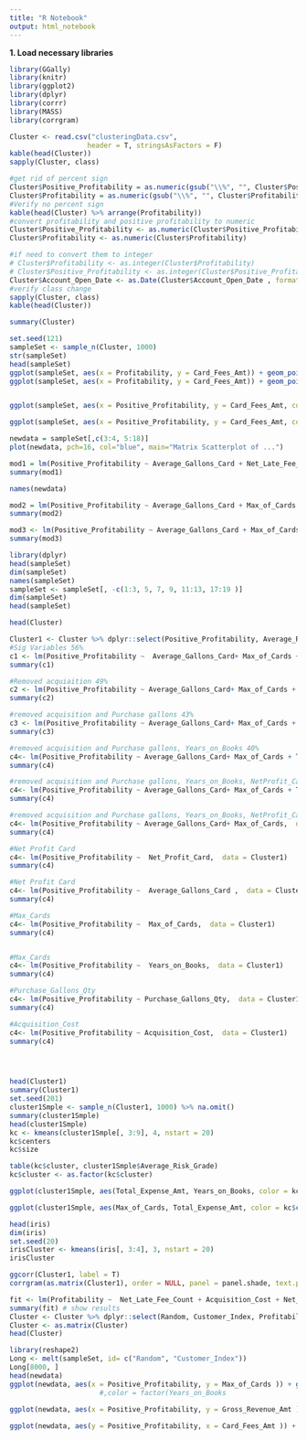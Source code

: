 ```yaml
---
title: "R Notebook"
output: html_notebook
---
```


**1. Load necessary libraries**

```r
library(GGally)
library(knitr)
library(ggplot2)
library(dplyr)
library(corrr)
library(MASS)
library(corrgram)

```



```r
Cluster <- read.csv("clusteringData.csv", 
                   header = T, stringsAsFactors = F)
kable(head(Cluster))
sapply(Cluster, class)
```

```r
#get rid of percent sign
Cluster$Positive_Profitability = as.numeric(gsub("\\%", "", Cluster$Positive_Profitability))
Cluster$Profitability = as.numeric(gsub("\\%", "", Cluster$Profitability))
#Verify no percent sign
kable(head(Cluster) %>% arrange(Profitability)) 
#convert profitability and positive profitability to numeric
Cluster$Positive_Profitability <- as.numeric(Cluster$Positive_Profitability)
Cluster$Profitability <- as.numeric(Cluster$Profitability)

#if need to convert them to integer
# Cluster$Profitability <- as.integer(Cluster$Profitability)
# Cluster$Positive_Profitability <- as.integer(Cluster$Positive_Profitability)
Cluster$Account_Open_Date <- as.Date(Cluster$Account_Open_Date , format = "%m/%d/%Y")
#verify class change
sapply(Cluster, class)
kable(head(Cluster)) 
```
```r
summary(Cluster)
```


```r
set.seed(121)
sampleSet <- sample_n(Cluster, 1000)
str(sampleSet)
head(sampleSet)
ggplot(sampleSet, aes(x = Profitability, y = Card_Fees_Amt)) + geom_point(alpha = 0.1, color = "blue")+ geom_smooth(method = "lm")
ggplot(sampleSet, aes(x = Profitability, y = Card_Fees_Amt)) + geom_point() + scale_x_log10() + scale_y_log10() + geom_smooth(method = "lm")


ggplot(sampleSet, aes(x = Positive_Profitability, y = Card_Fees_Amt, color = factor(Average_Risk_Grade))) + geom_point(alpha = 0.3)

ggplot(sampleSet, aes(x = Positive_Profitability, y = Card_Fees_Amt, color = factor(Average_Risk_Grade))) + geom_point(alpha = 0.3) + facet_wrap(~ Average_Risk_Grade)


```


```r
newdata = sampleSet[,c(3:4, 5:18)]
plot(newdata, pch=16, col="blue", main="Matrix Scatterplot of ...")

mod1 = lm(Positive_Profitability ~ Average_Gallons_Card + Net_Late_Fee_Count +Net_Profit_Card + Years_on_Books + Card_Fees_Amt +No_Accounts_by_Customer + Rebate_Amt + Average_Risk_Grade + Gross_Revenue_Amt+ Purchase_Gallons_Qty, data=sampleSet)
summary(mod1)
```

```r
names(newdata)
```
```r
mod2 = lm(Positive_Profitability ~ Average_Gallons_Card + Max_of_Cards + Net_Late_Fee_Count + Total_Expense_Amt + Net_Profit + Net_Profit_Card + Years_on_Books + Card_Fees_Amt + No_Accounts_by_Customer + Rebate_Amt + Average_Risk_Grade + Gross_Revenue_Amt+ Purchase_Gallons_Qty + Acquisition_Cost, data=sampleSet)
summary(mod2)

```


```r
mod3 <- lm(Positive_Profitability ~ Average_Gallons_Card + Max_of_Cards + Total_Expense_Amt + Net_Profit_Card + Years_on_Books + Purchase_Gallons_Qty + Acquisition_Cost, data = sampleSet)
summary(mod3)
```

```r
library(dplyr)
head(sampleSet)
dim(sampleSet)
names(sampleSet)
sampleSet <- sampleSet[, -c(1:3, 5, 7, 9, 11:13, 17:19 )]
dim(sampleSet)
head(sampleSet)

head(Cluster)

Cluster1 <- Cluster %>% dplyr::select(Positive_Profitability, Average_Risk_Grade, Average_Gallons_Card, Max_of_Cards, Total_Expense_Amt, Net_Profit_Card, Years_on_Books, Purchase_Gallons_Qty, Acquisition_Cost)
#Sig Variables 56%
c1 <- lm(Positive_Profitability ~  Average_Gallons_Card+ Max_of_Cards + Total_Expense_Amt + Net_Profit_Card + Years_on_Books + Purchase_Gallons_Qty + Acquisition_Cost, data = Cluster1)
summary(c1)

#Removed acquiaition 49%
c2 <- lm(Positive_Profitability ~ Average_Gallons_Card+ Max_of_Cards + Total_Expense_Amt + Net_Profit_Card + Years_on_Books + Purchase_Gallons_Qty, data = Cluster1)
summary(c2)

#removed acquisition and Purchase gallons 43%
c3 <- lm(Positive_Profitability ~ Average_Gallons_Card+ Max_of_Cards + Total_Expense_Amt + Net_Profit_Card + Years_on_Books, data = Cluster1)
summary(c3)

#removed acquisition and Purchase gallons, Years_on_Books 40%
c4<- lm(Positive_Profitability ~ Average_Gallons_Card+ Max_of_Cards + Total_Expense_Amt + Net_Profit_Card, data = Cluster1)
summary(c4)

#removed acquisition and Purchase gallons, Years_on_Books, NetProfit_Card 33%
c4<- lm(Positive_Profitability ~ Average_Gallons_Card+ Max_of_Cards + Total_Expense_Amt,  data = Cluster1)
summary(c4)

#removed acquisition and Purchase gallons, Years_on_Books, NetProfit_Card .02%
c4<- lm(Positive_Profitability ~ Average_Gallons_Card+ Max_of_Cards,  data = Cluster1)
summary(c4)

#Net Profit Card 
c4<- lm(Positive_Profitability ~  Net_Profit_Card,  data = Cluster1)
summary(c4)

#Net Profit Card 
c4<- lm(Positive_Profitability ~  Average_Gallons_Card ,  data = Cluster1)
summary(c4)

#Max_Cards 
c4<- lm(Positive_Profitability ~  Max_of_Cards,  data = Cluster1)
summary(c4)


#Max_Cards 
c4<- lm(Positive_Profitability ~  Years_on_Books,  data = Cluster1)
summary(c4)

#Purchase_Gallons_Qty 
c4<- lm(Positive_Profitability ~ Purchase_Gallons_Qty,  data = Cluster1)
summary(c4)

#Acquisition_Cost 
c4<- lm(Positive_Profitability ~ Acquisition_Cost,  data = Cluster1)
summary(c4)




head(Cluster1)
summary(Cluster1)
set.seed(201)
cluster1Smple <- sample_n(Cluster1, 1000) %>% na.omit()
summary(cluster1Smple)
head(cluster1Smple)
kc <- kmeans(cluster1Smple[, 3:9], 4, nstart = 20)
kc$centers
kc$size

table(kc$cluster, cluster1Smple$Average_Risk_Grade)
kc$cluster <- as.factor(kc$cluster)

ggplot(cluster1Smple, aes(Total_Expense_Amt, Years_on_Books, color = kc$cluster, alpha = 0.1)) + geom_point()

ggplot(cluster1Smple, aes(Max_of_Cards, Total_Expense_Amt, color = kc$cluster, alpha = 0.5)) + geom_point()
```



```r
head(iris)
dim(iris)
set.seed(20)
irisCluster <- kmeans(iris[, 3:4], 3, nstart = 20)
irisCluster
```
```r

ggcorr(Cluster1, label = T)
corrgram(as.matrix(Cluster1), order = NULL, panel = panel.shade, text.panel = panel.txt, main = "Correlogram")
```




```r

fit <- lm(Profitability ~  Net_Late_Fee_Count + Acquisition_Cost + Net_Profit +  Years_on_Books +  Average_Risk_Grade, data=Cluster)
summary(fit) # show results
Cluster <- Cluster %>% dplyr::select(Random, Customer_Index, Profitability, Net_Late_Fee_Count, Acquisition_Cost, Net_Profit, Years_on_Books)
Cluster <- as.matrix(Cluster)
head(Cluster)


```




```r
library(reshape2)
Long <- melt(sampleSet, id= c("Random", "Customer_Index"))
Long[8000, ]
head(newdata)
ggplot(newdata, aes(x = Positive_Profitability, y = Max_of_Cards )) + geom_point() + geom_smooth(method = "lm")
                      #,color = factor(Years_on_Books
                                     
ggplot(newdata, aes(x = Positive_Profitability, y = Gross_Revenue_Amt )) + geom_point() + geom_smooth(method = "lm")

ggplot(newdata, aes(y = Positive_Profitability, x = Card_Fees_Amt )) + geom_point() + geom_smooth(method = "lm")

```


